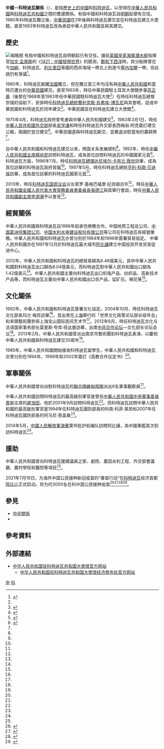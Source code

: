 {{NoteTA|T=zh-hans:中国－科特迪瓦关系;zh-tw:中國－象牙海岸關係;zh-hk:中國－科特迪瓦關係|1=zh-hans:科特迪瓦;zh-tw:象牙海岸;zh-hk:科特迪瓦|G1=地名}}
{{not|中華民國與象牙海岸關係}}
{{Dablink|關於其他「中」字國家與「科」字國家（陸港澳星馬譯名）的外交關係，詳見'''[[中科關係|中科關係 (消歧義)]]'''。}}

{{Infobox bilateral relations
| 中國－科特迪瓦
| party1 = 中國
| party2 = 科特迪瓦
| mission1=[[中國駐科特迪瓦大使館|中國駐科特迪瓦大使館]]
| mission2=[[科特迪瓦駐華大使館|科特迪瓦駐華大使館]]
| envoytitle1=[[中國駐科特迪瓦大使列表|大使]]
| envoytitle2=[[科特迪瓦駐華大使列表|大使]]
| envoy1=[[万黎|万黎]]
| envoy2=[[多索·阿达马|多索·阿达马]]<ref>{{cite web |title = 驻华大使到任顺序及递交国书日期 |url = https://www.mfa.gov.cn/web/lbfw_673061/fgzl_673083/202201/t20220114_10495616.shtml |publisher = 中华人民共和国外交部 }}</ref>
|map= China_Ivory_Coast_Locator.png
}}

'''中國－科特迪瓦關係'''（{{lang-fr|Relations entre la Chine et la Côte d'Ivoire}}），是指[[中國歷史|歷史上的中國]]和[[科特迪瓦歷史|科特迪瓦]]，以至現在[[中華人民共和國|中華人民共和國]]與[[科特迪瓦共和國|科特迪瓦共和國]]之間的雙邊關係。有指中國和科特迪瓦自[[明朝|明朝]]起便有交往。1960年科特迪瓦獨立後，[[中華民國|中華民國]]在3年後與科特迪瓦建交並在科特迪瓦建立大使館，直至1983年科特迪瓦改為承認中華人民共和國並與其建交。

==歷史==
[[File:Clinique_Chinoise_Ferke.JPG|缩略图]]
有指中國和科特迪瓦自明朝起已有交往。據前[[英國皇家海軍|英國皇家海軍]][[潛水艇|潛水艇]]指揮官[[加文·孟席斯|加文·孟席斯]]的《[[1421：中國發現世界|1421：中國發現世界]]》的臆測，[[鄭和下西洋|鄭和下西洋]]時，其分船隊曾在今[[加納|加納]]、科特迪瓦、[[利比里亞|利比里亞]]等國的西非海域一帶北上到達今[[塞內加爾|塞內加爾]]一帶，但此說仍有爭議<ref>{{cite web|url=http://www.timetw.com/30531.html|title=鄭和船隊最先到達美洲發現麥哲倫海峽？|publisher=時光網|date=2014-10-14|accessdate=2015-06-23|archive-date=2016-12-03|archive-url=https://web.archive.org/web/20161203000232/http://www.timetw.com/30531.html|dead-url=no}}</ref>。

1960年，科特迪瓦脫離[[法國|法國]]獨立，但在獨立首三年均沒有與[[中華人民共和國|中華人民共和國]]和當時已遷台的[[中華民國|中華民國]]建交。直至1963年，時任中華民國駐土耳其大使館參事[[芮正皋|芮正皋]]（後曾在1968年至1983年任中華民國駐科特迪瓦大使<ref name="twd" />）在時任科特迪瓦總督奈瑞的協助下，安排時任[[科特迪瓦總統|科特迪瓦總統]][[費利克斯·烏弗埃-博瓦尼|費利克斯·烏弗埃-博瓦尼]]與其會晤，促成中華民國和科特迪瓦於同年建交<ref>{{cite web|url=http://www.want-daily.com/portal.php?mod=view&aid=93362|title=《兩岸史話》縱橫外交半世紀的芮正皋  部署與象牙海岸建交（之五） |publisher=旺報|date=2013-11-13|accessdate=2015-06-23}}</ref>。中華民國並在科特迪瓦建立大使館<ref name="twd">{{cite book|title=《台灣歷史辭典》（附錄）|author=許雪姬|publisher=行政院文化建設委員會|chapter=中華民國歷任駐外大使(遷臺後，1949~2003.10)}}</ref>。

1975年4月，科特迪瓦政府曾考慮與中華人民共和國建交<ref name="與象牙海岸斷交">{{cite web|url=http://www.want-daily.com/portal.php?mod=view&aid=93752|title=《兩岸史話》縱橫外交半世紀的芮正皋  與象牙海岸斷交（之九）|publisher=旺報|date=2013-11-17|accessdate=2015-06-23}}</ref>。1983年3月1日，時任[[中華人民共和國外交部|中華人民共和國外交部]]部長[[吴学谦|吴学谦]]和時任科特迪瓦外交部長西梅翁·阿克簽訂建交公報，兩國於翌日建交<ref name="mfa">{{cite web|url=http://www.mfa.gov.cn/chn//gxh/cgb/zcgmzysx/fz/1206_24/1206x1/t6583.htm|title=中国同科特迪瓦的关系|publisher=中华人民共和国外交部|date=2014-08|accessdate=2015-06-25|archive-date=2016-03-04|archive-url=https://web.archive.org/web/20160304133646/http://www.mfa.gov.cn/chn//gxh/cgb/zcgmzysx/fz/1206_24/1206x1/t6583.htm|dead-url=no}}</ref>。中華民國遂與科特迪瓦斷交，並撤退派駐當地的農耕隊<ref name="與象牙海岸斷交" />。

自中華人民共和國和科特迪瓦建交以來，两国关系发展顺利<ref name="mfa" />。1992年，時任[[中華人民共和國主席|中華人民共和國主席]][[楊尚昆|楊尚昆]]訪問科特迪瓦，成為首位訪問科特迪瓦的中國國家元首<ref name="mfa" />。科特迪瓦方面，1996年7月，時任[[科特迪瓦總理|科特迪瓦總理]][[达尼埃尔·卡布兰·敦坎|达尼埃尔·卡布兰·敦坎]]訪華，成為首位訪華的科特迪瓦政府首腦<ref name="mfa" />。1997年5月，時任科特迪瓦總統[[亨利·科南·贝迪埃|亨利·科南·贝迪埃]]訪華，成為首位訪華的科特迪瓦國家元首<ref name="mfa" />。

2013年，時任[[科特迪瓦国民议会|科特迪瓦国民议会]]议长索罗·基格巴福里·纪尧姆访华<ref name="mfa" />。時任[[中華人民共和國全國人民代表大會常務委員會委員長|中華人民共和國全國人民代表大會常務委員會委員長]][[張德江|張德江]]與其舉行會談，時任[[中華人民共和國副主席|中華人民共和國副主席]][[李源潮|李源潮]]予以會見<ref name="mfa" />。

==經貿關係==
中華人民共和國與科特迪瓦自1986年起承包勞務合作。中国地质工程总公司、[[中国葛洲坝集团公司|中国葛洲坝集团公司]]、[[中国水利水电建设股份有限公司|中国水利水电建设股份有限公司]]等公司在科特迪瓦有經營業務。中華人民共和國和科特迪瓦亦曾分別於1984年和1996年簽署貿易協定。 中華人民共和國亦在1997年12月於科特迪瓦最大城市[[阿比讓|阿比讓]]建立中国投资开发贸易促进中心。

2012年，中華人民共和國和科特迪瓦的總貿易額為9.46億美元，其中中華人民共和國對科特迪瓦出口額為8.04億美元，而科特迪瓦對中華人民共和國出口額為1.42億美元<ref name="mfa" />。中華人民共和國主要向科特迪瓦出口机电产品、纺织品、高新技术产品等，而科特迪瓦主要向中華人民共和國出口农产品、锰矿石、棉花等<ref name="mfa" />。
==文化關係==
1992年，中華人民共和國和科特迪瓦簽署文化協定。2004年10月，時任科特迪瓦文化部長玛兰·梅苏訪華<ref name="mfa" />，並出席在[[上海|上海]]舉行的「世界文化政策论坛部长级年会」和率領藝術團參與上海宝山国际民间艺术节<ref name="mfa" />。2012年6月，時任科特迪瓦文化与法语国家事务部长莫里斯·夸库·班达曼訪華，出席[[中非合作论坛|中非合作论坛]]—文化部长论坛会议<ref name="mfa" />。2013年2月，中華人民共和國曾派出南京市藝術團到科特迪瓦表演，以慶祝中華人民共和國與科特迪瓦建交30周年<ref name="mfa" />。

1985年，中華人民共和國開始接收科特迪瓦留學生，中華人民共和國和科特迪瓦亦曾分別在1994年、1998年和2002年簽訂《高教合作议定书》<ref name="mfa" />。
==軍事關係==
中華人民共和國曾向派駐科特迪瓦的[[聯合國維和部隊|聯合國維和部隊]]派出6名軍事觀察員<ref name="mfa" />。

中華人民共和國訪問科特迪瓦的最高級別軍官是曾任[[中華人民共和國中央軍事委員會|中華人民共和國中央軍事委員會]]副主席的[[遲浩田|遲浩田]]，他於2001年9月訪問科特迪瓦<ref name="mfa" />。而科特迪瓦訪問中華人民共和國的最高級別軍官是1994年任科特迪瓦國防部長的科南·科菲·莱昂和2007年任科特迪瓦國防部長的阿马尼·恩盖桑<ref name="mfa" />。

2014年5月，[[中國人民解放軍海軍|中國人民解放軍海軍]]第16批护航编队訪問阿比讓，為中國軍艦首次到訪科特迪瓦<ref name="mfa" />。
==援助==
中華人民共和國曾向科特迪瓦援建議員之家、劇院、農田水利工程、外交部會議廳、農村學校和醫院等項目<ref name="mfa" />。

2021年7月19日，为海外中国公民接种新冠疫苗的“春苗行动”在[[科特迪瓦|科特迪瓦]]经济首都[[阿比让|阿比让]]正式启动，将为约3000名在科中国公民接种疫苗<ref>{{Cite web|title=“春苗行动”在科特迪瓦正式启动-中新网|url=http://www.chinanews.com/gn/2021/07-19/9523625.shtml|access-date=2021-07-19|work=中新网}}</ref><ref>{{Cite web|title=“春苗行动”在科特迪瓦正式启动|url=https://finance.sina.com.cn/tech/2021-07-19/doc-ikqciyzk6411461.shtml|access-date=2021-07-19|date=2021-07-19|last=新华网|work=finance.sina.com.cn}}</ref><ref>{{Cite web|title=“春苗行动”在科特迪瓦正式启动-新华网|url=http://www.xinhuanet.com/world/2021-07/19/c_1127671695.htm|access-date=2021-07-19|work=www.xinhuanet.com}}</ref><ref>{{Cite web|title=“春苗行动”在科特迪瓦正式启动-广西新闻网|url=http://www.gxnews.com.cn/staticpages/20210719/newgx60f589cf-20361146.shtml|access-date=2021-07-19|work=www.gxnews.com.cn}}</ref>。

==參見==
*[[中非關係|中非關係]]
*{{le|科特迪瓦外交|Foreign relations of Ivory Coast}}

==參考資料==
{{reflist|2}}

== 外部連結 ==
* [http://ci.china-embassy.gov.cn/chn/ 中华人民共和国驻科特迪瓦共和国大使馆官方网站]{{zh-hans icon}}{{fr icon}}
** [http://ci.mofcom.gov.cn/ 中华人民共和国驻科特迪瓦共和国大使馆经济商务处官方网站]{{zh-hans icon}}

{{中華人民共和國外交}}
{{象牙海岸外交}}

[[Category:科特迪瓦雙邊關係|中]]
[[Category:中非關係|科]]